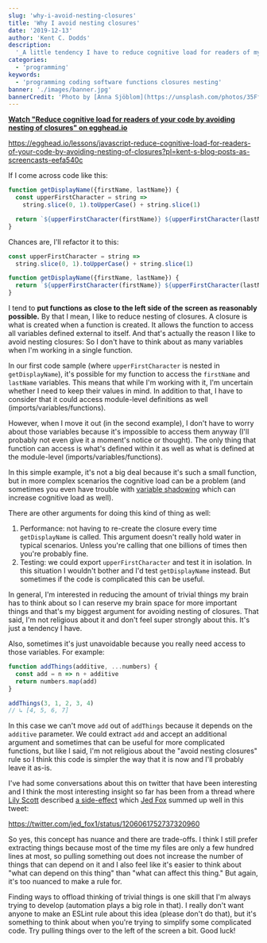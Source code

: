 ```yaml
---
slug: 'why-i-avoid-nesting-closures'
title: 'Why I avoid nesting closures'
date: '2019-12-13'
author: 'Kent C. Dodds'
description:
  '_A little tendency I have to reduce cognitive load for readers of my code._'
categories:
  - 'programming'
keywords:
  - 'programming coding software functions closures nesting'
banner: './images/banner.jpg'
bannerCredit: 'Photo by [Anna Sjöblom](https://unsplash.com/photos/35FfwGHXsqU)'
---
```


**[Watch "Reduce cognitive load for readers of your code by avoiding nesting of closures" on egghead.io](https://egghead.io/lessons/javascript-reduce-cognitive-load-for-readers-of-your-code-by-avoiding-nesting-of-closures?pl=kent-s-blog-posts-as-screencasts-eefa540c)**

https://egghead.io/lessons/javascript-reduce-cognitive-load-for-readers-of-your-code-by-avoiding-nesting-of-closures?pl=kent-s-blog-posts-as-screencasts-eefa540c

If I come across code like this:

```javascript
function getDisplayName({firstName, lastName}) {
  const upperFirstCharacter = string =>
    string.slice(0, 1).toUpperCase() + string.slice(1)

  return `${upperFirstCharacter(firstName)} ${upperFirstCharacter(lastName)}`
}
```

Chances are, I'll refactor it to this:

```javascript
const upperFirstCharacter = string =>
  string.slice(0, 1).toUpperCase() + string.slice(1)

function getDisplayName({firstName, lastName}) {
  return `${upperFirstCharacter(firstName)} ${upperFirstCharacter(lastName)}`
}
```

I tend to **put functions as close to the left side of the screen as reasonably
possible.** By that I mean, I like to reduce nesting of closures. A closure is
what is created when a function is created. It allows the function to access all
variables defined external to itself. And that's actually the reason I like to
avoid nesting closures: So I don't have to think about as many variables when
I'm working in a single function.

In our first code sample (where `upperFirstCharacter` is nested in
`getDisplayName`), it's possible for my function to access the `firstName` and
`lastName` variables. This means that while I'm working with it, I'm uncertain
whether I need to keep their values in mind. In addition to that, I have to
consider that it could access module-level definitions as well
(imports/variables/functions).

However, when I move it out (in the second example), I don't have to worry about
those variables because it's impossible to access them anyway (I'll probably not
even give it a moment's notice or thought). The only thing that function can
access is what's defined within it as well as what is defined at the
module-level (imports/variables/functions).

In this simple example, it's not a big deal because it's such a small function,
but in more complex scenarios the cognitive load can be a problem (and sometimes
you even have trouble with
[variable shadowing](https://en.wikipedia.org/wiki/Variable_shadowing) which can
increase cognitive load as well).

There are other arguments for doing this kind of thing as well:

1. Performance: not having to re-create the closure every time `getDisplayName`
   is called. This argument doesn't really hold water in typical scenarios.
   Unless you're calling that one billions of times then you're probably fine.
2. Testing: we could export `upperFirstCharacter` and test it in isolation. In
   this situation I wouldn't bother and I'd test `getDisplayName` instead. But
   sometimes if the code is complicated this can be useful.

In general, I'm interested in reducing the amount of trivial things my brain has
to think about so I can reserve my brain space for more important things and
that's my biggest argument for avoiding nesting of closures. That said, I'm not
religious about it and don't feel super strongly about this. It's just a
tendency I have.

Also, sometimes it's just unavoidable because you really need access to those
variables. For example:

```javascript
function addThings(additive, ...numbers) {
  const add = n => n + additive
  return numbers.map(add)
}

addThings(3, 1, 2, 3, 4)
// ↳ [4, 5, 6, 7]
```

In this case we can't move `add` out of `addThings` because it depends on the
`additive` parameter. We could extract `add` and accept an additional argument
and sometimes that can be useful for more complicated functions, but like I
said, I'm not religious about the "avoid nesting closures" rule so I think this
code is simpler the way that it is now and I'll probably leave it as-is.

I've had some conversations about this on twitter that have been interesting and
I think the most interesting insight so far has been from a thread where
[Lily Scott](https://twitter.com/suchipi) described
[a side-effect](https://twitter.com/suchipi/status/1206061075587682304) which
[Jed Fox](https://twitter.com/jed_fox1) summed up well in this tweet:

https://twitter.com/jed_fox1/status/1206061752737320960

So yes, this concept has nuance and there are trade-offs. I think I still prefer
extracting things because most of the time my files are only a few hundred lines
at most, so pulling something out does not increase the number of things that
can depend on it and I also feel like it's easier to think about "what can
depend on this thing" than "what can affect this thing." But again, it's too
nuanced to make a rule for.

Finding ways to offload thinking of trivial things is one skill that I'm always
trying to develop (automation plays a big role in that). I really don't want
anyone to make an ESLint rule about this idea (please don't do that), but it's
something to think about when you're trying to simplify some complicated code.
Try pulling things over to the left of the screen a bit. Good luck!
